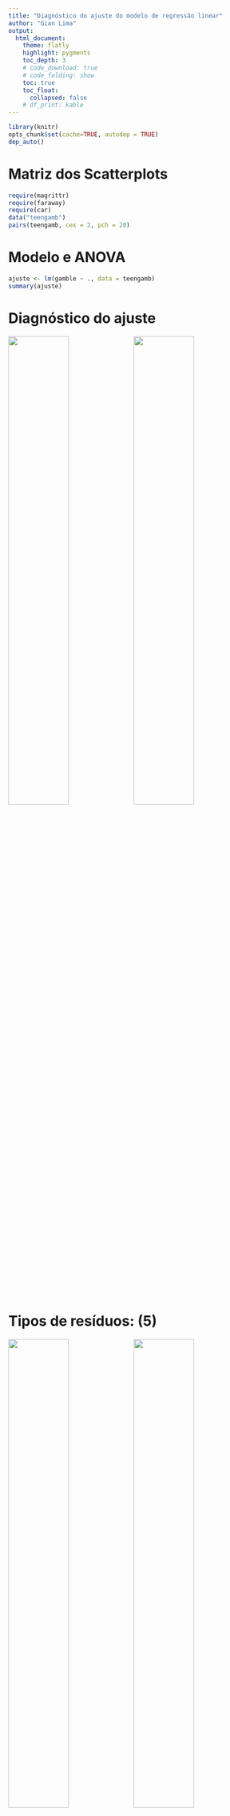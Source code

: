 ```yaml
---
title: "Diagnóstico do ajuste do modelo de regressão linear"
author: "Gian Lima"
output:
  html_document:
    theme: flatly
    highlight: pygments
    toc_depth: 3
    # code_download: true
    # code_folding: show
    toc: true
    toc_float:
      collapsed: false
    # df_print: kable
---
```


```r
library(knitr)
opts_chunk$set(cache=TRUE, autodep = TRUE)
dep_auto()
```

# Matriz dos Scatterplots

```r
require(magrittr)
require(faraway)
require(car)
data("teengamb")
pairs(teengamb, cex = 2, pch = 20)

```

# Modelo e ANOVA

```r
ajuste <- lm(gamble ~ ., data = teengamb)
summary(ajuste)
```

# Diagnóstico do ajuste

![](Aulaxxx/Aulaxxx-03.jpg){width=49%} ![](Aulaxxx/Aulaxxx-04.jpg){width=49%}

# Tipos de resíduos: (5)

![](Aulaxxx/Aulaxxx-05.jpg){width=49%}
![](Aulaxxx/Aulaxxx-06.jpg){width=49%}

## 1. Resíduos ordinários

```r
resid(ajuste) %>% head(., n = 5)
```

## 2. Resíduos padronizados

![](Aulaxxx/Aulaxxx-07.jpg){width=49%}  



```r
QMRes <- summary(ajuste)$sigma^2 
(resid(ajuste)/sqrt(QMRes)) %>% head(., n = 5)
```

## 3. Resíduos studentizados

![](Aulaxxx/Aulaxxx-08.jpg){width=49%}

```r
rstandard(ajuste) %>% head(., n = 5)
```

## 4. Resíduos studentizados externamente

![](Aulaxxx/Aulaxxx-09.jpg){width=49%}


```r
rstudent(ajuste) %>% head(., n = 5)
```

## 5. Resíduos PRESS

```r
rstandard(ajuste, type="pred") %>% head(., n = 5)
```

# Análise de Resíduos

![](Aulaxxx/Aulaxxx-11.jpg){width=49%}
![](Aulaxxx/Aulaxxx-12.jpg){width=49%}

## Gráfico de Resíduos vs Valores Ajustados

```r
fit <- fitted(ajuste)
res <- rstudent(ajuste)
par(cex = 1.4, las = 1)
plot(fit, res, xlab = 'Valores ajustados', ylab = 'Resíduos studentizados', pch = 20)
```

Fica bastante evidente que os resíduos não apresentam variância constante.

## Testes de Hipótese

![](Aulaxxx/Aulaxxx-33.jpg){width=49%} ![](Aulaxxx/Aulaxxx-34.jpg){width=49%}

## Teste de variância constante

$$H_0: \text{Resíduos têm variância constante}$$

```r
ncvTest(ajuste)
```

Temos evidência altamente significativa de variância não constante.

## Teste de normalidade para os resíduos (Shapiro-Wilk)

$$H_0: \text{Os resíduos seguem distribuição normal }$$
```r
shapiro.test(rstudent(ajuste))
```

A hipótese de normalidade é rejeitada.

## Gráfico quantil-quantil com envelope de confiança

```r
qqPlot(ajuste, pch = 20, cex = 1.5, xlab = 'Quantis t-Student', ylab = 'Resíduos studentizados')
```

Os resíduos não apresentam boa aderência à distribuição t-Student de referência.

## Resíduos vs variáveis incluídas no modelo

```r
par(mfrow=c(2,2))
plot(teengamb$sex, res, xlab = 'Sexo', ylab = 'Resíduos studentizados', pch = 20)
plot(teengamb$status, res, xlab = 'Status', ylab = 'Resíduos studentizados', pch = 20)
plot(teengamb$income, res, xlab = 'Income', ylab = 'Resíduos studentizados', pch = 20)
plot(teengamb$verbal, res, xlab = 'Verbal', ylab = 'Resíduos studentizados', pch = 20)
lines(lowess(res ~ teengamb$verbal), lwd = 2, col = 'red')
```

A variância dos resíduos não aparenta ser constante em relação às variáveis `sexo` e `income`.

## Gráficos de resíduos parciais

```r
par(mfrow=c(2,2))
termplot(ajuste, partial.resid = TRUE, terms = 1, pch = 20, col.res = 'black')
termplot(ajuste, partial.resid = TRUE, terms = 2, pch = 20, col.res = 'black')
termplot(ajuste, partial.resid = TRUE, terms = 3, pch = 20, col.res = 'black')
termplot(ajuste, partial.resid = TRUE, terms = 4, pch = 20, col.res = 'black')
```

Os gráficos de resíduos parciais evidenciam a relação entre sexo e income (linear?) com a resposta (ajustado pelo efeito das demais variáveis).

## Gráficos de diagnóstico (padrão do R)

```r
par(mfrow = c(2,2))
plot(ajuste, which = 1:4)
```

## Usando recursos de diagnóstico do pacote car

## Gráficos de Resíduos Parciais

```r
crPlots(ajuste, cex = 2, pch = 20) 
```

## Gráfico de Resíduos vs Variáveis no modelo

```r
residualPlots(ajuste, cex = 2, pch = 20) 
```

## Gráfico de resíduos marginais (resíduos versus variável não ajustada

```r
marginalModelPlots(ajuste) 
```

## Diagnóstico de outliers, pontos de alavanca e influência

![](Aulaxxx/Aulaxxx-35.jpg){width=49%}
![](Aulaxxx/Aulaxxx-36.jpg){width=49%}
![](Aulaxxx/Aulaxxx-37.jpg){width=49%}
![](Aulaxxx/Aulaxxx-38.jpg){width=49%}
![](Aulaxxx/Aulaxxx-39.jpg){width=49%}
![](Aulaxxx/Aulaxxx-40.jpg){width=49%}
![](Aulaxxx/Aulaxxx-41.jpg){width=49%}
![](Aulaxxx/Aulaxxx-42.jpg){width=49%}
![](Aulaxxx/Aulaxxx-43.jpg){width=49%}
![](Aulaxxx/Aulaxxx-44.jpg){width=49%}
![](Aulaxxx/Aulaxxx-45.jpg){width=49%}
![](Aulaxxx/Aulaxxx-46.jpg){width=49%}
![](Aulaxxx/Aulaxxx-47.jpg){width=49%}
![](Aulaxxx/Aulaxxx-48.jpg){width=49%}


```r
influenceIndexPlot(ajuste, id.n = 3, cex.lab = 1.4, cex = 1.4, las = 1, pch = 20)
```

# Análise de pontos atípicos

Vamos relevar, por um instante, as demais inadequações do ajuste e nos concentrar no efeito da observação **24**, indicada como outlier e observação influente.

```r
teengamb[24,]
summary(teengamb)
```

Trata-se do adolesente com maior valor gasto em apostas. Vamos reajustar o modelo desconsiderando este indivíduo.

### Utilizar o modelo ajuste e retirar a observação **24**

```r
ajuste_v2 <- update(ajuste, subset = -24)
```

### Comparar estimativas e erros padrões produzidas pelos dois modelos

```r
compareCoefs(ajuste, ajuste_v2)
```

Nota-se redução expressiva na estimativa referente ao efeito de sexo. Os erros padrões de sexo e income são reduzidos ao desconsiderar o dado sob investigação. De qualquer forma, as conclusões se mantêm com relação aos efeitos significativos e não significativos na análise.

### Conferir se a variância está constante

```r
par(mfrow = c(2,2))
plot(ajuste_v2, which = 1:4)
par(mfrow = c(1,1))
qqPlot(ajuste_v2)
```

Mesmo após a exclusão dos dados do indivíduo **24** os resíduos ainda apresentam variância não constante. Ainda há um resíduo com valor absoluto próximo a 3 que mereceria alguma atenção.

### Gráfico para os dfbetas

![](Aulaxxx/Aulaxxx-47.jpg){width=49%}

```r
dfbetaPlots(ajuste, id.n = 3, cex.lab = 1.4, las = 1, pch = 20)
```

Novamente a observação **24** aparece como potencial ponto influente na estimativa de cada parâmetro do modelo.

```r
i_med <- influence.measures(ajuste)
summary(i_med)
```

# Análise de multicolinearidade

![](Aulaxxx/Aulaxxx-50.jpg){width=49%}
![](Aulaxxx/Aulaxxx-51.jpg){width=49%}

![](Aulaxxx/Aulaxxx-52.jpg){width=49%}
![](Aulaxxx/Aulaxxx-53.jpg){width=49%}

![](Aulaxxx/Aulaxxx-54.jpg){width=49%}

```r
require(faraway)
require(corrplot)
require(car)
```

Nosso objetivo aqui é ajustar um modelo de regressão linear considerando a variável `hipcenter` como resposta e as demais variáveis como explicativas.

Como diagnóstico preliminar de multicolinearidade vamos analisar as correlações bivariadas.

```r
mat_cor <- cor(seatpos)
round(mat_cor, 2)
corrplot.mixed(mat_cor, upper = 'ellipse', number.cex = 1.2)
```

É possível observar correlações lineares bastante fortes entre as covariáveis, algumas delas maiores que 0,90. Fortíssimo indicador de multicolinearidade.

```r
modelo <- lm(hipcenter ~ . , data = seatpos)
summary(modelo)
```

Embora as correlações bivariadas entre a resposta e as explicativas sejam numericamente bastante elevadas, o modelo ajustado não indica significância para nenhuma variável explicativa. Esse resultado é contraditório, ainda, com o valor do $R^2$ (0.687), que é bastante expressivo e pouco compatível com um modelo sem qualquer variável associada à resposta.

### Valores de VIF

Na mão:

```r
ajuste_Leg <- lm(Leg ~ Age + Weight + HtShoes + Ht + Seated + Arm + Thigh, data = seatpos)
R2 <- summary(ajuste_Leg)$r.squared
vif_Leg <- (1/(1-R2)) 
```

```r
vif(modelo)
```

Há muita colinearidade nos dados. Se extrairmos a raiz quadrada de qualquer
um desses valores, teremos quantas vezes o respectivo erro padrão é maior
do que aquele que teríamos se as variáveis fossem ortogonais.

```r
sqrt(vif(modelo))
```

Para avlaiar o efeito da multicolinearidade, vamos perturbar levemente
a variável resposta, adicionando erros aleatórios com distribuição
`Normal(0 , 5)` a cada valor de y.

## Modelo 2 - Perturbação na variável resposta

```r
modelo2 <- lm(hipcenter + rnorm(38, 0, 5) ~ . , data = seatpos)
summary(modelo2)
summary(modelo)
```

Embora o $R^2$ dos dois modelos seja praticamente o mesmo, percebe-se uma
boa variação nas estimativas pontuais geradas pelos dois modelos. Esse
tipo de comportamento frente a pequenas perturbações nos dados é típico
em casos de multicolinearidade.
Com exceção da idade, as demais variáveis explicativas estão, em geral,
fortemente correlacionadas. O que aconteceria se usássemos apenas uma
delas na especificação do modelo? Vamos considerar a altura aferida
com o indivíduo descalço.

## Modelo 3 - regressão linear simples

```r
modelo3 <- lm(hipcenter ~ Ht, data = seatpos)
summary(modelo3)
```

A associação entre a altura e a variável resposta é altamente significativa.
Além disso, a variação no coeficiente de determinação, resultante da
eliminação de todas as outras variáveis, foi bem pequena. Algo semelhante
ocorreria se escolhessemos alguma outra variável ao invés de Ht. Fica
como exercício.
Vamos usar a técnica de análise de componentes principais para encontrar
uma (ou poucas) combinações lineares ortogonais das variáveis explicativas
que conservem a maior parte possível da variação dos dados.

```r
pca <- princomp(seatpos[,1:8], cor = TRUE)
```

O argumento `cor = T` serve para executar a análise com base nos dados
padronizados. NA ACP, isso é importante devido às diferentes escalas
das variáveis.

```r
summary(pca)
```

 O primeiro componente explica 70.9% da variação original dos dados; o
 segundo componente explica 15,4% e, somados, os dois explicam 86,3% da
 variação total.

```r
pca$loadings
```

 As cargas (loadings) dos componentes correspondem aos coeficientes 
 das combinações lineares. Assim, o primeiro componente é praticamente
 uma média aritmética de todas as variáveis explicativas, com exceção
 da idade. É um componente referente ao tamanho do motorista, de forma geral.
 No segundo componente o coeficiente correspondente à idade
 é muito maior que os demais, de forma que esse componente expressa,
 de forma predominante, a idade dos motoristas.

```r
scores <- pca$scores; scores %>% head(., n = 5)
```

Os escores são os valores dos componentes calculados para cada indivíduo.

```r
cor(scores) %>% head(., n = 5)
```

Observe que os escores são ortogonais.

Vamos fazer um novo ajuste do modelo de regressão agora substituindo as variáveis originais pelos escores dos dois componentes principais.

### Modelo 4 

```r
seatpos_novo <- data.frame(seatpos$hipcenter, scores[,1:2])
ajuste_pca <- lm(seatpos.hipcenter ~ ., data = seatpos_novo)
summary(ajuste_pca)
```

Observe que ambos os componentes estão associados de forma significativa à posição de dirigir. Além disso, o $R^2$ e a significância do modelo ajustado são bastante próximos aos do modelo original.
